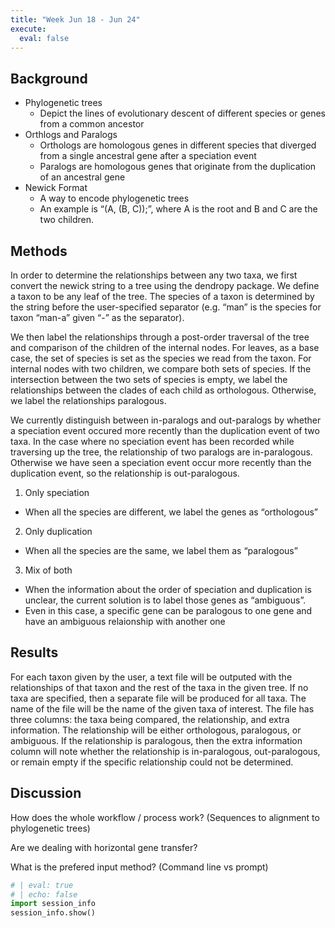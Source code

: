 ```yaml
---
title: "Week Jun 18 - Jun 24"
execute:
  eval: false
---
```


## Background
- Phylogenetic trees
  * Depict the lines of evolutionary descent of different species or genes from a common ancestor
- Orthlogs and Paralogs
  * Orthologs are homologous genes in different species that diverged from a single ancestral gene after a speciation event
  * Paralogs are homologous genes that originate from the duplication of an ancestral gene
- Newick Format
  * A way to encode phylogenetic trees
  * An example is "(A, (B, C));", where A is the root and B and C are the two children.

## Methods

In order to determine the relationships between any two taxa, we first convert the newick string to a tree using the dendropy package. We define a taxon to be any leaf of the tree. The species of a taxon is determined by the string before the user-specified separator (e.g. "man" is the species for taxon "man-a" given "-" as the separator). 

We then label the relationships through a post-order traversal of the tree and comparison of the children of the internal nodes. For leaves, as a base case, the set of species is set as the species we read from the taxon. For internal nodes with two children, we compare both sets of species. If the intersection between the two sets of species is empty, we label the relationships between the clades of each child as orthologous. Otherwise, we label the relationships paralogous.

We currently distinguish between in-paralogs and out-paralogs by whether a speciation event occured more recently than the duplication event of two taxa. In the case where no speciation event has been recorded while traversing up the tree, the relationship of two paralogs are in-paralogous. Otherwise we have seen a speciation event occur more recently than the duplication event, so the relationship is out-paralogous.

1. Only speciation
  - When all the species are different, we label the genes as "orthologous" 
2. Only duplication
  - When all the species are the same, we label them as "paralogous"
3. Mix of both
  - When the information about the order of speciation and duplication is unclear, the current solution is to label those genes as "ambiguous". 
  - Even in this case, a specific gene can be paralogous to one gene and have an ambiguous relaionship with another one


## Results

For each taxon given by the user, a text file will be outputed with the relationships of that taxon and the rest of the taxa in the given tree. If no taxa are specified, then a separate file will be produced for all taxa. The name of the file will be the name of the given taxa of interest. The file has three columns: the taxa being compared, the relationship, and extra information. The relationship will be either orthologous, paralogous, or ambiguous. If the relationship is paralogous, then the extra information column will note whether the relationship is in-paralogous, out-paralogous, or remain empty if the specific relationship could not be determined.


## Discussion

How does the whole workflow / process work? (Sequences to alignment to phylogenetic trees)

Are we dealing with horizontal gene transfer?

What is the prefered input method? (Command line vs prompt)


::: {.content-visible when-format="html"}
```python
# | eval: true
# | echo: false
import session_info
session_info.show()
```
:::
